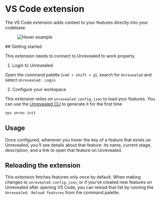 # VS Code extension

The VS Code extension adds context to your features directly into your codebase.

<figure>
  <img src="/img/docs/vscode/hover-example.gif" alt="Hover example" />
</figure>
## Getting started

This extension needs to connect to Unrevealed to work properly.

1. Login to Unrevealed

Open the command palette (`cmd + shift + p`), search for `Unrevealed` and select `Unrevealed: Login`

2. Configure your workspace

This extension relies on `unrevealed.config.json` to load your features. You can use the [Unrevealed CLI](https://www.npmjs.com/package/unrev) to generate it for the first time

```bash
npx unrev init
```

## Usage

Once configured, whenever you hover the key of a feature that exists un Unrevealed, you'll see details about that feature: its name, current stage, description, and a link to open that feature on Unrevealed.

## Reloading the extension

This extension fetches features only once by default. When making changes to `unrevealed.config.json`, or if you've created new features on Unrevealed after opening VS Code, you can reload that list by running the `Unrevealed: Reload features` from the command palette.
